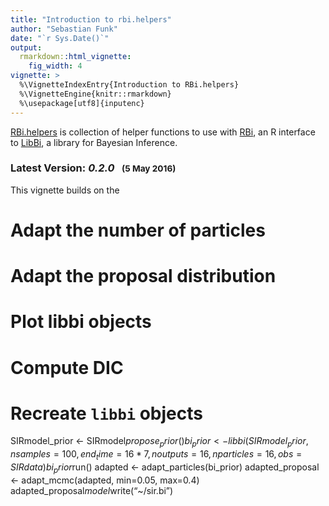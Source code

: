 ```yaml
---
title: "Introduction to rbi.helpers"
author: "Sebastian Funk"
date: "`r Sys.Date()`"
output:
  rmarkdown::html_vignette:
    fig_width: 4
vignette: >
  %\VignetteIndexEntry{Introduction to RBi.helpers}
  %\VignetteEngine{knitr::rmarkdown}
  %\usepackage[utf8]{inputenc}
---
```


<style>
pre {
  overflow-x: auto;
}
pre code {
  word-wrap: normal;
  white-space: pre;
}
</style>

[RBi.helpers](https://github.com/sbfnk/RBi.helpers) is collection of helper functions to use with [RBi](https://github.com/libbi/RBi), an R interface to [LibBi](https://github.com/libbi/LibBi), a library for Bayesian Inference.

### Latest Version: _0.2.0_  &nbsp; <small>(5 May 2016)</small>

This vignette builds on the 

# Adapt the number of particles
# Adapt the proposal distribution
# Plot libbi objects
# Compute DIC
# Recreate `libbi` objects

SIRmodel_prior <- SIRmodel$propose_prior()
bi_prior <- libbi(SIRmodel_prior, nsamples=100, end_time=16*7, noutputs=16, nparticles=16, obs=SIRdata)
bi_prior$run()
adapted <- adapt_particles(bi_prior)
adapted_proposal <- adapt_mcmc(adapted, min=0.05, max=0.4)
adapted_proposal$model$write("~/sir.bi")
